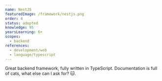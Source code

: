 ```yaml
---
name: NestJS
featuredImage: /framework/nestjs.png
order: 4
status: adopted
knowledge: 95
yearsLearning: 6+
scopes:
  - backend
references:
  - development/web
  - language/typescript
---
```


Great backend framework, fully written in TypeScript. Documentation is full of cats, what else can I ask for? 🐱.
